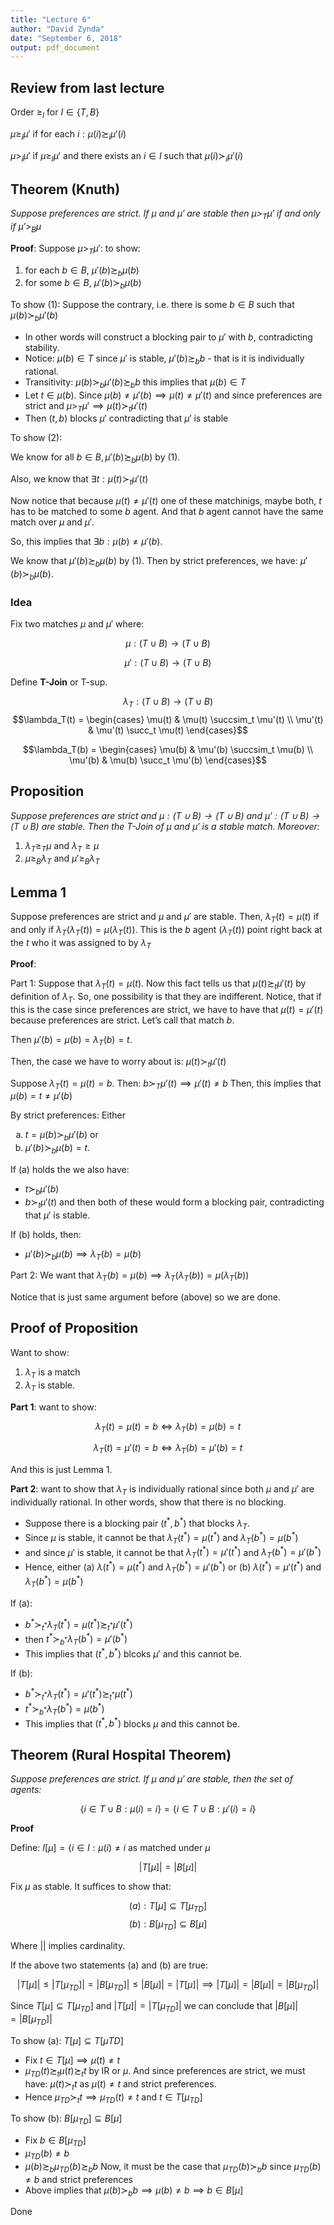 ---
title: "Lecture 6"
author: "David Zynda"
date: "September 6, 2018"
output: pdf_document
---

## Review from last lecture

Order $\ge_I$ for $I \in \{T, B\}$

$\mu \ge_i \mu'$ if for each $i: \mu(i) \succsim_i \mu'(i)$

$\mu >_i \mu'$ if $\mu \ge_I \mu'$ and there exists an $i \in I$ such that $\mu(i) \succ_i \mu'(i)$




## Theorem (Knuth) 

_Suppose preferences are strict. If $\mu$ and $\mu'$ are stable then $\mu >_T \mu'$ if and only if $\mu' >_B \mu$_


__Proof__: Suppose $\mu >_T \mu':$ to show:

(1) for each $b \in B$, $\mu'(b) \succsim_b \mu(b)$
(2) for some $b \in B$, $\mu'(b) \succ_b \mu(b)$


To show (1): Suppose the contrary, i.e. there is some $b \in B$ such that $\mu(b) \succ_b \mu'(b)$

+ In other words will construct a blocking pair to $\mu'$ with $b$, contradicting stability. 
+ Notice: $\mu(b) \in T$ since $\mu'$ is stable, $\mu'(b) \succsim_b b$ - that is it is individually rational.
+ Transitivity: $\mu(b) \succ_b \mu'(b) \succsim_b b$ this implies that $\mu(b) \in T$
+ Let $t \in \mu(b)$. Since $\mu(b) \neq \mu'(b) \implies \mu(t) \neq \mu'(t)$ and since preferences are strict and $\mu >_T \mu' \implies \mu(t) \succ_t \mu'(t)$
+ Then $(t,b)$ blocks $\mu'$ contradicting that $\mu'$ is stable



To show (2):

We know for all $b \in B, \mu'(b) \succsim_b \mu(b)$ by (1). 

Also, we know that $\exists t : \mu(t) \succ_t \mu'(t)$

Now notice that because $\mu(t) \neq \mu'(t)$ one of these matchinigs, maybe both, $t$ has to be matched to some $b$ agent. And that $b$ agent cannot have the same match over $\mu$ and $\mu'$. 

So, this implies that $\exists b : \mu(b) \neq \mu'(b)$. 


We know that $\mu'(b) \succsim_b \mu(b)$ by (1). Then by strict preferences, we have: $\mu'(b) \succ_b \mu(b)$. 

### Idea 


Fix two matches $\mu$ and $\mu'$ where:

$$\mu: (T \cup B) \rightarrow (T \cup B)$$

$$\mu': (T \cup B) \rightarrow (T \cup B)$$

Define __T-Join__ or T-sup. 

$$\lambda_T: (T \cup B) \rightarrow (T \cup B)$$
$$\lambda_T(t) = \begin{cases} 
      \mu(t) & \mu(t) \succsim_t \mu'(t) \\
      \mu'(t) & \mu'(t) \succ_t \mu(t) 
   \end{cases}$$
   
$$\lambda_T(b) = \begin{cases} 
      \mu(b) & \mu'(b) \succsim_t \mu(b) \\
      \mu'(b) & \mu(b) \succ_t \mu'(b) 
   \end{cases}$$


## Proposition

_Suppose preferences are strict and $\mu: (T \cup B) \rightarrow (T \cup B)$ and $\mu': (T \cup B) \rightarrow (T \cup B)$ are stable. Then the T-Join of $\mu$ and $\mu'$ is a stable match. Moreover:_

(1) $\lambda_T \ge_T \mu$ and $\lambda_T \ge \mu$
(2) $\mu \ge_B \lambda_T$ and $\mu' \ge_B \lambda_T$


## Lemma 1

Suppose preferences are strict and $\mu$ and $\mu'$ are stable. Then, $\lambda_T(t) = \mu(t)$ if and only if $\lambda_T(\lambda_T(t)) = \mu(\lambda_T(t))$. This is the $b$ agent ($\lambda_T(t)$) point right back at the $t$ who it was assigned to by $\lambda_T$

__Proof__:

Part 1: Suppose that $\lambda_T(t) = \mu(t)$. Now this fact tells us that $\mu(t) \succsim_t \mu'(t)$ by definition of $\lambda_T$. So, one possibility is that they are indifferent. Notice, that if this is the case since preferences are strict, we have to have that $\mu(t) = \mu'(t)$ because preferences are strict. Let's call that match $b$. 

Then $\mu'(b) = \mu(b) = \lambda_T(b) = t$. 



Then, the case we have to worry about is: $\mu(t) \succ_t \mu'(t)$

Suppose $\lambda_T(t) = \mu(t) = b$. Then: $b \succ_T \mu'(t) \implies \mu'(t) \neq b$ Then, this implies that $\mu(b) = t \neq \mu'(b)$

By strict preferences: Either

(a) $t = \mu(b) \succ_b \mu'(b)$ or
(b) $\mu'(b) \succ_b \mu(b) = t$. 

If (a) holds the we also have:

+ $t \succ_b \mu'(b)$ 
+ $b \succ_t \mu'(t)$ and then both of these would form a blocking pair, contradicting that $\mu'$ is stable. 

If (b) holds, then:

+ $\mu'(b) \succ_b \mu(b) \implies \lambda_T(b) = \mu(b)$



Part 2: We want that $\lambda_T(b) = \mu(b) \implies \lambda_T(\lambda_T(b)) = \mu(\lambda_T(b))$

Notice that is just same argument before (above) so we are done. 




## Proof of Proposition

Want to show:

(1) $\lambda_T$ is a match
(2) $\lambda_T$ is stable. 


__Part 1__: want to show:  

$$\lambda_T(t) = \mu(t) = b \iff \lambda_T(b) = \mu(b) = t$$ 

$$\lambda_T(t) = \mu'(t) = b \iff \lambda_T(b) = \mu'(b) = t$$

And this is just Lemma 1. 




__Part 2__: want to show that $\lambda_T$ is individually rational since both $\mu$ and $\mu'$ are individually rational. In other words, show that there is no blocking. 


+ Suppose there is a blocking pair $(t^*, b^*)$ that blocks $\lambda_T$. 
+ Since $\mu$ is stable, it cannot be that $\lambda_T(t^*) = \mu(t^*)$ and $\lambda_T(b^*) = \mu(b^*)$
+ and since $\mu'$ is stable, it cannot be that $\lambda_T(t^*) = \mu'(t^*)$ and $\lambda_T(b^*) = \mu'(b^*)$
+ Hence, either (a) $\lambda(t^*) = \mu(t^*)$ and $\lambda_T(b^*) = \mu'(b^*)$ or (b) $\lambda(t^*) = \mu'(t^*)$ and $\lambda_T(b^*) = \mu(b^*)$


If (a):

+ $b^* \succ_{t^*} \lambda_T(t^*) = \mu(t^*) \succsim_{t^*} \mu'(t^*)$
+ then $t^* \succ_{b^*} \lambda_T(b^*) = \mu'(b^*)$
+ This implies that $(t^* , b^*)$ blcoks $\mu'$ and this cannot be. 


If (b):

+ $b^* \succ_{t^*} \lambda_T(t^*) = \mu'(t^*) \succsim_{t^*} \mu(t^*)$
+ $t^* \succ_{b^*} \lambda_T(b^*) = \mu(b^*)$
+ This implies that $(t^*, b^*)$ blocks $\mu$ and this cannot be. 




## Theorem (Rural Hospital Theorem)

_Suppose preferences are strict. If $\mu$ and $\mu'$ are stable, then the set of agents:_

$$\{ i \in T \cup B: \mu(i) = i\} = \{i \in T \cup B: \mu'(i) = i\}$$




__Proof__

Define: $I[\mu] = \{i \in I :\mu(i) \ne i$ as matched under $\mu$

$$| T[\mu] | = | B[\mu] |$$

Fix $\mu$ as stable. It suffices to show that:

$$(a): T[\mu] \subseteq T[\mu_{TD}]$$
$$(b): B[\mu_{TD}] \subseteq B[\mu]$$

Where $||$ implies cardinality.


If the above two statements (a) and (b) are true:

$$|T[\mu]| \le |T[\mu_{TD}]| = |B[\mu_{TD}]| \le |B[\mu]| = |T[\mu]| \implies |T[\mu]| = |B[\mu]| = |B[\mu_{TD}]|$$


Since $T[\mu] \subseteq T[\mu_{TD}]$ and $|T[\mu]| = |T[\mu_{TD}]|$ we can conclude that $|B[\mu]| = |B[\mu_{TD}]|$



To show (a): $T[\mu] \subseteq T[\mu{TD}]$

+ Fix $t \in T[\mu] \implies \mu(t) \ne t$
+ $\mu_{TD}(t) \succsim_t \mu(t) \succsim_t t$ by IR or $\mu$. And since preferences are strict, we must have: $\mu(t) \succ_t t$ as $\mu(t) \ne t$ and strict preferences. 
+ Hence $\mu_{TD} \succ_t t \implies \mu_{TD}(t) \ne t$ and $t \in T[\mu_{TD}]$



To show (b): $B[\mu_{TD}] \subseteq B[\mu]$

+ Fix $b \in B[\mu_{TD}]$
+ $\mu_{TD}(b) \ne b$
+ $\mu(b) \succsim_b \mu_{TD}(b) \succsim_b b$ Now, it must be the case that $\mu_{TD}(b) \succ_b b$ since $\mu_{TD}(b) \ne b$ and strict preferences
+ Above implies that $\mu(b) \succ_b b \implies \mu(b) \ne b \implies b \in B[\mu]$

Done


